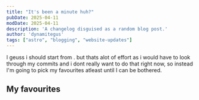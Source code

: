 ```yaml
---
title: "It's been a minute huh?"
pubDate: 2025-04-11
modDate: 2025-04-11
description: 'A changelog disguised as a random blog post.'
author: 'dynamitegus'
tags: ["astro", "blogging", "website-updates"]
---
```


I geuss i should start from <ShortLinksHover PageColour={PageColour} LD="./post-whata-ive-been-doing.md" LN="the first in this Series" Title="What I've been doing" Content="What i have been doing on my website over the past month or two."/>.
but thats alot of effort as i would have to look through my commits and i dont really want to do that right now, so instead I\'m going to pick my favourites atleast until I can be bothered.
## My favourites